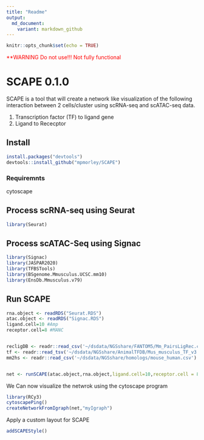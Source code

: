 ```yaml
---
title: "Readme"
output:
  md_document:
    variant: markdown_github
---
```


```r
knitr::opts_chunk$set(echo = TRUE)
```

<span style="color: red;">**WARNING Do not use!!! Not fully functional</span>


# SCAPE 0.1.0

SCAPE is a tool that will create a network like visualization of the following interaction between 2 cells/cluster using scRNA-seq and scATAC-seq data. 

1. Transcription factor (TF) to ligand gene
2. Ligand to Rececptor


## Install

```r
install.packages("devtools")
devtools::install_github("mpmorley/SCAPE")
```

### Requiremnts

cytoscape


## Process scRNA-seq using Seurat

```r

library(Seurat)


```




## Process scATAC-Seq using Signac
```r
library(Signac)
library(JASPAR2020)
library(TFBSTools)
library(BSgenome.Mmusculus.UCSC.mm10)
library(EnsDb.Mmusculus.v79)


```
## Run SCAPE

```r

rna.object <- readRDS("Seurat.RDS")
atac.object <- readRDS("Signac.RDS")
ligand.cell=10 #Amp
receptor.cell=8 #MANC


recligDB <- readr::read_csv('~/dsdata/NGSshare/FANTOM5/Mm_PairsLigRec.csv')
tf <- readr::read_tsv('~/dsdata/NGSshare/AnimalTFDB/Mus_musculus_TF_v3.txt')
mm2hs <- readr::read_csv('~/dsdata/NGSshare/homologs/mouse_human.csv')


net <- runSCAPE(atac.object,rna.object,ligand.cell=10,receptor.cell = 8)


```
We Can now visualize the netwrok using the cytoscape program 
```r
library(RCy3)
cytoscapePing()
createNetworkFromIgraph(net,"myIgraph")

```
Apply a custom layout for SCAPE

```r
addSCAPEStyle()
```


